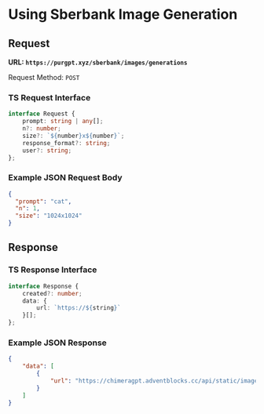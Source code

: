 # Using Sberbank Image Generation

## Request

**URL: `https://purgpt.xyz/sberbank/images/generations`**

Request Method: `POST`

### TS Request Interface

```ts
interface Request {
	prompt: string | any[];
	n?: number;
	size?: `${number}x${number}`;
	response_format?: string;
	user?: string;
};
```

### Example JSON Request Body

```json
{
  "prompt": "cat",
  "n": 1,
  "size": "1024x1024"
}
```

## Response

### TS Response Interface

```ts
interface Response {
	created?: number;
	data: {
		url: `https://${string}`
	}[];
};
```

### Example JSON Response

```json
{
    "data": [
        {
            "url": "https://chimeragpt.adventblocks.cc/api/static/images/7lCGEbEDzuBAmAQX.png"
        }
    ]
}
```